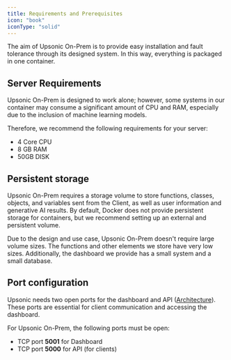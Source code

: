 ```yaml
---
title: Requirements and Prerequisites
icon: "book"
iconType: "solid"
---
```


The aim of Upsonic On-Prem is to provide easy installation and fault tolerance through its designed system. In this way, everything is packaged in one container.

## Server Requirements
Upsonic On-Prem is designed to work alone; however, some systems in our container may consume a significant amount of CPU and RAM, especially due to the inclusion of machine learning models. 

Therefore, we recommend the following requirements for your server:

- 4 Core CPU
- 8 GB   RAM
- 50GB   DISK


## Persistent storage
Upsonic On-Prem requires a storage volume to store functions, classes, objects, and variables sent from the Client, as well as user information and generative AI results. By default, Docker does not provide persistent storage for containers, but we recommend setting up an external and persistent volume.

Due to the design and use case, Upsonic On-Prem doesn't require large volume sizes. The functions and other elements we store have very low sizes. Additionally, the dashboard we provide has a small system and a small database.

## Port configuration
Upsonic needs two open ports for the dashboard and API ([Architecture](https://docs.upsonic.co/on-prem/getting_started/architecture)). These ports are essential for client communication and accessing the dashboard.

For Upsonic On-Prem, the following ports must be open:

- TCP port **5001** for Dashboard
- TCP port **5000** for API (for clients)
